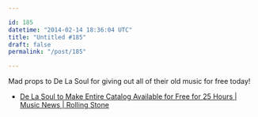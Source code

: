```yaml
---

id: 185
datetime: "2014-02-14 18:36:04 UTC"
title: "Untitled #185"
draft: false
permalink: "/post/185"

---
```


Mad props to De La Soul for giving out all of their old music for free today! 

 
 * [De La Soul to Make Entire Catalog Available for Free for 25 Hours | Music News | Rolling Stone](http://www.rollingstone.com/music/news/de-la-soul-to-make-entire-catalog-available-for-free-20140213)



